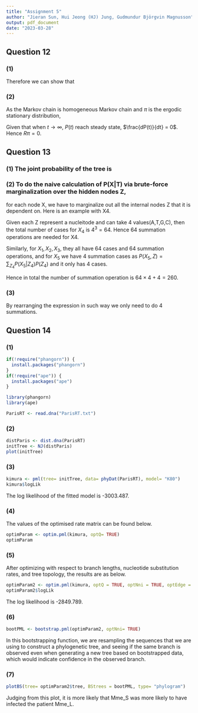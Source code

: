 ```yaml
---
title: "Assignment 5"
author: "Jieran Sun, Hui Jeong (HJ) Jung, Gudmundur Björgvin Magnusson"
output: pdf_document
date: "2023-03-28"
---
```


## Question 12

### (1)

```{=tex}
\begin{align}
  P(t + dt) = P(dt)P(t) = (I + Rdt)P(t)
\end{align}
```
Therefore we can show that

```{=tex}
\begin{align}
  \frac{dP(t)}{dt} = RP(t)
\end{align}
```
### (2)

As the Markov chain is homogeneous Markov chain and $\pi$ is the ergodic stationary distribution,

```{=tex}
\begin{align}
  t \rightarrow \infty \ \  P(t) \pi &= \pi     \\
  \text{multiply $R$,} \ \ R P(t) \pi &= R \pi  \\
  \frac{dP(t)}{dt} \pi &= R \pi \\
\end{align}
```
Given that when $t \rightarrow \infty$, $P(t)$ reach steady state, $\frac{dP(t)}{dt} = 0$. Hence $R \pi = 0$.

## Question 13

### (1) The joint probability of the tree is

```{=tex}
\begin{align}
  P(X,Z|T) = P(Z_4) * P(X_5|Z_4) * P(Z_3|Z_4) * P(Z_2|Z_3) * P(Z_1|Z_3) \\
  * P(X_4|Z_2) * P(X_3|Z_2) * P(X_2|Z_1) * P(X_1|Z_1)
\end{align}
```
### (2) To do the naive calculation of P(X\|T) via brute-force marginalization over the hidden nodes Z,

for each node X, we have to marginalize out all the internal nodes Z that it is dependent on. Here is an example with X4.

```{=tex}
\begin{align}
  P(X_4|T) &= \sum_Z P(X_4, Z|T) = \sum_{Z_2, Z_3, Z_4} P(X_4|Z_2)P(Z_2|Z_3)P(Z_3|Z_4)P(Z_4)\\
\end{align}
```
Given each Z represent a nucleitode and can take 4 values(A,T,G,C), then the total number of cases for $X_4$ is $4^3 = 64$. Hence 64 summation operations are needed for X4.

Similarly, for $X_1, X_2, X_3$, they all have 64 cases and 64 summation operations, and for $X_5$ we have 4 summation cases as $P(X_5, Z) = \sum_{Z_4} P(X_5 | Z_4)P(Z_4)$ and it only has 4 cases.

Hence in total the number of summation operation is $64 \times 4 + 4 = 260$.

### (3)

```{=tex}
\begin{align}
  P(X,Z|T) = P(Z_4) * P(X_5|Z_4) * P(Z_3|Z_4) * P(Z_2|Z_3) * P(Z_1|Z_3) \\
  * P(X_4|Z_2) * P(X_3|Z_2) * P(X_2|Z_1) * P(X_1|Z_1)
\end{align}
```
By rearranging the expression in such way we only need to do 4 summations.

## Question 14

### (1)

```r
if(!require("phangorn")) {
  install.packages("phangorn")
}
if(!require("ape")) {
  install.packages("ape")
}

library(phangorn)
library(ape)
```

```r
ParisRT <- read.dna("ParisRT.txt")
```

### (2)

```r
distParis <- dist.dna(ParisRT)
initTree <- NJ(distParis)
plot(initTree)
```

### (3)

```r
kimura <- pml(tree= initTree, data= phyDat(ParisRT), model= "K80")
kimura$logLik
```

The log likelihood of the fitted model is -3003.487.

### (4)

The values of the optimised rate matrix can be found below.

```r
optimParam <- optim.pml(kimura, optQ= TRUE)
optimParam
```

### (5)

After optimizing with respect to branch lengths, nucleotide substitution rates, and tree topology, the results are as below.

```r
optimParam2 <- optim.pml(kimura, optQ = TRUE, optNni = TRUE, optEdge = TRUE)
optimParam2$logLik
```

The log likelihood is -2849.789.

### (6)

```r
bootPML <- bootstrap.pml(optimParam2, optNni= TRUE)
```

In this bootstrapping function, we are resampling the sequences that we are using to construct a phylogenetic tree, and seeing if the same branch is observed even when generating a new tree based on bootstrapped data, which would indicate confidence in the observed branch.

### (7)

```r
plotBS(tree= optimParam2$tree, BStrees = bootPML, type= "phylogram")
```

Judging from this plot, it is more likely that Mme_S was more likely to have infected the patient Mme_L.

